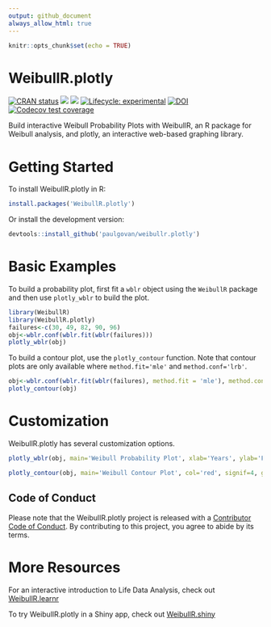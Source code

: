 ```yaml
---
output: github_document
always_allow_html: true
---
```


```r
knitr::opts_chunk$set(echo = TRUE)
```

# WeibullR.plotly

<!-- badges: start -->
[![CRAN status](https://www.r-pkg.org/badges/version/WeibullR.plotly)](https://CRAN.R-project.org/package=WeibullR.plotly)
![](http://cranlogs.r-pkg.org/badges/grand-total/WeibullR.plotly)
![](http://cranlogs.r-pkg.org/badges/WeibullR.plotly)
[![Lifecycle: experimental](https://img.shields.io/badge/lifecycle-experimental-orange.svg)](https://lifecycle.r-lib.org/articles/stages.html#experimental)
[![DOI](https://zenodo.org/badge/639144870.svg)](https://zenodo.org/doi/10.5281/zenodo.8003549)
[![Codecov test coverage](https://codecov.io/gh/paulgovan/WeibullR.plotly/branch/main/graph/badge.svg)](https://app.codecov.io/gh/paulgovan/WeibullR.plotly?branch=main)
<!-- badges: end -->

Build interactive Weibull Probability Plots with WeibullR, an R package for Weibull analysis, and plotly, an interactive web-based graphing library.

# Getting Started 

To install WeibullR.plotly in R:

```r
install.packages('WeibullR.plotly')
```

Or install the development version:

```r
devtools::install_github('paulgovan/weibullr.plotly')
```

# Basic Examples

To build a probability plot, first fit a `wblr` object using the `WeibullR` package and then use `plotly_wblr` to build the plot.

```r
library(WeibullR)
library(WeibullR.plotly)
failures<-c(30, 49, 82, 90, 96)
obj<-wblr.conf(wblr.fit(wblr(failures)))
plotly_wblr(obj)
```

To build a contour plot, use the `plotly_contour` function. Note that contour plots are only available where `method.fit='mle'` and `method.conf='lrb'`.

```r
obj<-wblr.conf(wblr.fit(wblr(failures), method.fit = 'mle'), method.conf = 'lrb')
plotly_contour(obj)
```

# Customization

WeibullR.plotly has several customization options.

```r
plotly_wblr(obj, main='Weibull Probability Plot', xlab='Years', ylab='Failure Probability', confCol='blue', signif=4, grid=FALSE)
```

```r
plotly_contour(obj, main='Weibull Contour Plot', col='red', signif=4, grid=FALSE)
```

## Code of Conduct

Please note that the WeibullR.plotly project is released with a [Contributor Code of Conduct](https://github.com/paulgovan/WeibullR.plotly/blob/f919aeb72a1d4dd3a64e55221eb1ae214b3480f5/CODE_OF_CONDUCT.md). By contributing to this project, you agree to abide by its terms.

# More Resources

For an interactive introduction to Life Data Analysis, check out
[WeibullR.learnr](https://paulgovan.github.io/WeibullR.learnr/)

To try WeibullR.plotly in a Shiny app, check out [WeibullR.shiny](https://paulgovan.github.io/WeibullR.shiny/)

